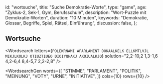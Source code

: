 
  id: "wortsuche",
  title: "Suche Demokratie-Worte",
  type: "game",
  age: "Zyklus-2, Sek-1, Gym, Berufsschule",
  description: "Wort-Puzzle mit Demokratie-Worten",
  duration: "10 Minuten",
  keywords: "Demokratie, Glossar, Begriffe, Spiel, Rätsel, Einführung",
  discussion: false,
};

## Wortsuche

<Wordsearch
  letters={`
POLEKRNAMI
APARLAMENT
DOKAALKELK
ELLKMTLVJL
MIKJLKOLKJ
OTIUZTIUEO
DIOIYQHAKJ
AKOIUALKJQ
`}
  solution="2,2-10,2 1,3-1,6 4,2-6,4 8,4-5,7 2,2-2,8"
/>

<WordsearchGen
  words={[
    "STIMME",
    "PARLAMENT",
    "POLITIK",
    "MEINUNG",
    "VOTY",
    "URNE",
    "INITIATIVE",
  ]}
  cols={10}
  rows={10}
/>
